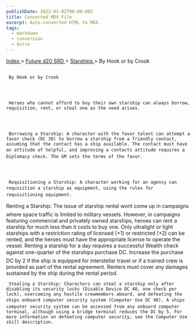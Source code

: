 ```yaml
---
publishDate: 2023-01-02T00:00:00Z
title: Converted MDX File
excerpt: Auto-converted HTML to MDX.
tags:
  - markdown
  - conversion
  - Astro
---
```







[
      Index
     ](-index)
     >
     [
      Future d20 SRD
     ](future-d20-srd-index)
     >
     [
      Starships
     ](future-d20-srd-starships-index)
     > By Hook or by Crook
    





## 
     By Hook or by Crook
    



     Heroes who cannot afford to buy their own starship can always borrow, requisition, rent, or steal one as the need arises.
    



     Borrowing a Starship: A character with the favor talent can attempt a favor check (DC 30) to borrow a starship from a friendly contact, assuming that the contact has a ship available. The contact must have an attitude of helpful, and improving a contacts attitude requires a Diplomacy check. The GM sets the terms of the favor.
    



     Requisitioning a Starship: A character working for an agency can requisition a starship as equipment, using the rules for requisitioning equipment.
Renting a Starship: The issue of starship rental wont come up in campaigns where space traffic is limited to military vessels. However, in campaigns featuring commercial and privately owned starships, heroes can rent a starship for much less than it costs to buy one. Only ultralight or light starships with a restriction rating of licensed (+1) or restricted (+2) can be rented, and the heroes must have the appropriate license to operate the vessel. Renting a starship for a day requires a successful Wealth check against one-quarter of the starships purchase DC. Increase the purchase DC by 2 if the ship is equipped for interstellar travel or if a trained crew is provided as part of the rental agreement. Renters must cover any damages sustained by the ship during the rental period.
    



     Stealing a Starship: Characters can steal a starship only after disabling its security locks (Disable Device DC 40, one check per lock), overcoming any hostile crewmembers aboard, and defeating the ships onboard computer security system (Computer Use DC 40). A ships computer security system can be accessed from any onboard computer terminal, although using a bridge terminal reduces the DC by 5. For more information on defeating computer security, see the Computer Use skill description.
    





